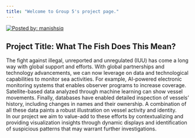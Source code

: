 ```yaml
---
title: "Welcome to Group 5's project page."
---
```


[![Posted by: manishsiq](images/IUU-Fishing.jpg)](https://www.studyiq.com/articles/iuu-fishing/)

## **Project Title: What The Fish Does This Mean?**

The fight against illegal, unreported and unregulated (IUU) has come a long way with global support and efforts. With global partnerships and technology advancements, we can now leverage on data and technological capabilities to monitor sea activities. For example, AI-powered electronic monitoring systems that enables observer programs to increase coverage. Satellite-based data analyzed through machine learning can show vessel movements. Finally, databases have enabled detailed inspection of vessels' history, including changes in names and their ownership. A combination of all these data paints a robust illustration on vessel activity and identity.\
In our project we aim to value-add to these efforts by contextualizing and providing visualization insights through dynamic displays and identification of suspicious patterns that may warrant further investigations.
